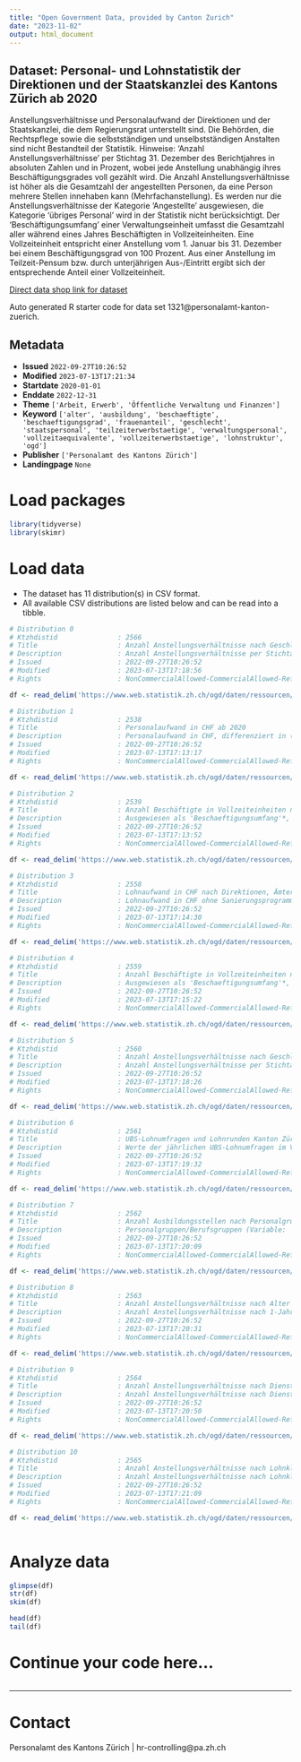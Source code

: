 ```yaml
---
title: "Open Government Data, provided by Canton Zurich"
date: "2023-11-02"
output: html_document
---
```


## Dataset: Personal- und Lohnstatistik der Direktionen und der Staatskanzlei des Kantons Zürich ab 2020

Anstellungsverhältnisse und Personalaufwand der Direktionen und der Staatskanzlei, die dem Regierungsrat unterstellt sind. Die Behörden, die Rechtspflege sowie die selbstständigen und unselbstständigen Anstalten sind nicht Bestandteil der Statistik. Hinweise: 'Anzahl Anstellungsverhältnisse' per Stichtag 31. Dezember des Berichtjahres in absoluten Zahlen und in Prozent, wobei jede Anstellung unabhängig ihres Beschäftigungsgrades voll gezählt wird. Die Anzahl Anstellungsverhältnisse ist höher als die Gesamtzahl der angestellten Personen, da eine Person mehrere Stellen innehaben kann (Mehrfachanstellung). Es werden nur die Anstellungsverhältnisse der Kategorie 'Angestellte' ausgewiesen, die Kategorie 'übriges Personal' wird in der Statistik nicht berücksichtigt. Der 'Beschäftigungsumfang' einer Verwaltungseinheit umfasst die Gesamtzahl aller während eines Jahres Beschäftigten in Vollzeiteinheiten. Eine Vollzeiteinheit entspricht einer Anstellung vom 1. Januar bis 31. Dezember bei einem Beschäftigungsgrad von 100 Prozent. Aus einer Anstellung im Teilzeit-Pensum bzw. durch unterjährigen Aus-/Eintritt ergibt sich der entsprechende Anteil einer Vollzeiteinheit. 

[Direct data shop link for dataset](https://www.zh.ch/de/politik-staat/statistik-daten/datenkatalog.html#/datasets/1321@personalamt-kanton-zuerich)

Auto generated R starter code for data set 1321@personalamt-kanton-zuerich.

## Metadata

- **Issued** `2022-09-27T10:26:52`
- **Modified** `2023-07-13T17:21:34`
- **Startdate** `2020-01-01`
- **Enddate** `2022-12-31`
- **Theme** `['Arbeit, Erwerb', 'Öffentliche Verwaltung und Finanzen']`
- **Keyword** `['alter', 'ausbildung', 'beschaeftigte', 'beschaeftigungsgrad', 'frauenanteil', 'geschlecht', 'staatspersonal', 'teilzeiterwerbstaetige', 'verwaltungspersonal', 'vollzeitaequivalente', 'vollzeiterwerbstaetige', 'lohnstruktur', 'ogd']`
- **Publisher** `['Personalamt des Kantons Zürich']`
- **Landingpage** `None`


# Load packages

```r

library(tidyverse)
library(skimr)

```

# Load data

-   The dataset has 11 distribution(s) in CSV format.
-   All available CSV distributions are listed below and can be read into a tibble.

```r

# Distribution 0
# Ktzhdistid               : 2566
# Title                    : Anzahl Anstellungsverhältnisse nach Geschlecht und Beschäftigungsgrad ab 2020
# Description              : Anzahl Anstellungsverhältnisse per Stichtag 31. Dezember des Berichtjahres in absoluten Zahlen und in Prozent, wobei jede Anstellung unabhängig ihres Beschäftigungsgrades voll gezählt wird. Die Anzahl Anstellungsverhältnisse ist höher als die Gesamtzahl der angestellten Personen, da eine Person mehrere Stellen innehaben kann (Mehrfachanstellung). Es werden nur die Anstellungsverhältnisse der Kategorie 'Angestellte' ausgewiesen, die Kategorie 'übriges Personal' wird in der Statistik nicht berücksichtigt. Indikator 'Teilzeit < 50%' = Beschäftigungsgrad < 50%, 'Teilzeit ≥ 50%' = Beschäftigungsgrad ≥ 50%, 'Vollzeit' = Beschäftigungsgrad ≥ 90%.
# Issued                   : 2022-09-27T10:26:52
# Modified                 : 2023-07-13T17:18:56
# Rights                   : NonCommercialAllowed-CommercialAllowed-ReferenceRequired

df <- read_delim('https://www.web.statistik.zh.ch/ogd/daten/ressourcen/KTZH_00001321_00002566.csv')

# Distribution 1
# Ktzhdistid               : 2538
# Title                    : Personalaufwand in CHF ab 2020
# Description              : Personalaufwand in CHF, differenziert in (1) Löhne*, (2) Zulagen*, (3) temporäre Arbeitskräfte, (4) Arbeitgeberbeiträge, (5) Arbeitgeberleistungen; (6) Aus- und Weiterbildung des Personals; (7) Personalwerbung; (8) Übriger Personalaufwand. *Löhne inkl. Zulagen gemäss Vollzugsverordnung zum Personalgesetz (VVO), § 57 c.). Variablen: 'konto_code'; 'konto_name'**; 'anmerkung'. **Werte der Variable 'konto_name': (1) Löhne ('Loehne Behoerden, Richter und Richterinnen'; 'Loehne des Verwaltungs- und Betriebspersonals'; 'Loehne der Lehrkraefte'); (2) Zulagen ('Verguetungen an Behoerden, Kommissionen, Richter' = Vergütungen für Nacht-, Sonntags-, Schicht- und Pikettdienst; 'Übrige Zulagen'); (3) 'Temporaere Arbeitskraefte'; (4) Arbeitgeberbeiträge ('AG-Beitraege AHV, IV, EO, ALV, Verwaltungskosten'; 'AG-Beitraege an andere Pensionskassen'; 'AG-Beitraege an Unfallversicherungen'; 'AG-Beitraege an Familienzulagekassen'; 'Uebrige AG-Beitraege'); (5) Arbeitgeberleistungen ('Ruhegehaelter'; 'Renten oder Rentenanteile'; 'Teuerungszulagen auf Renten und Rentenanteile'; 'Unfallrenten und Rentenabloesungen'; 'Ueberbrueckungsrenten'; 'Uebrige Arbeitgeberleistungen'); (6) 'Aus- und Weiterbildung des Personals'; (7) 'Personalwerbung'; (8) 'Uebriger Personalaufwand'.
# Issued                   : 2022-09-27T10:26:52
# Modified                 : 2023-07-13T17:13:17
# Rights                   : NonCommercialAllowed-CommercialAllowed-ReferenceRequired

df <- read_delim('https://www.web.statistik.zh.ch/ogd/daten/ressourcen/KTZH_00001321_00002538.csv')

# Distribution 2
# Ktzhdistid               : 2539
# Title                    : Anzahl Beschäftigte in Vollzeiteinheiten nach Personalgruppen ab 2020
# Description              : Ausgewiesen als 'Beschaeftigungsumfang'*, gegliedert nach Personalgruppen gemäss den Funktionsbereichen ('funktionsbereich_name') und Funktionen ('funktion') des Personalrechts. *Der 'Beschaeftigungsumfang' einer Verwaltungseinheit umfasst die Gesamtzahl aller während eines Jahres Beschäftigten in Vollzeiteinheiten. Eine Vollzeiteinheit entspricht einer Anstellung vom 1. Januar bis 31. Dezember bei einem Beschäftigungsgrad von 100 Prozent. Aus einer Anstellung im Teilzeit-Pensum bzw. durch unterjährigen Aus-/Eintritt ergibt sich der entsprechende Anteil einer Vollzeiteinheit.
# Issued                   : 2022-09-27T10:26:52
# Modified                 : 2023-07-13T17:13:52
# Rights                   : NonCommercialAllowed-CommercialAllowed-ReferenceRequired

df <- read_delim('https://www.web.statistik.zh.ch/ogd/daten/ressourcen/KTZH_00001321_00002539.csv')

# Distribution 3
# Ktzhdistid               : 2558
# Title                    : Lohnaufwand in CHF nach Direktionen, Ämtern und Bereichen ab 2020
# Description              : Lohnaufwand in CHF ohne Sanierungsprogramme (Finanzdirektion), Berufsbildungsfonds (Bildungsdirektion) und Natur- und Heimatschutzfonds (Baudirektion). Variablen: 'direktion_code', 'direktion_name', 'amt_bereich_code', 'amt_bereich_name' = Code (Amts-Nr.) und Name der Direktionen und Organisationseinheiten gemäss Personalamt.
# Issued                   : 2022-09-27T10:26:52
# Modified                 : 2023-07-13T17:14:30
# Rights                   : NonCommercialAllowed-CommercialAllowed-ReferenceRequired

df <- read_delim('https://www.web.statistik.zh.ch/ogd/daten/ressourcen/KTZH_00001321_00002558.csv')

# Distribution 4
# Ktzhdistid               : 2559
# Title                    : Anzahl Beschäftigte in Vollzeiteinheiten nach Direktionen, Ämtern und Bereichen ab 2020
# Description              : Ausgewiesen als 'Beschaeftigungsumfang'*, gegliedert nach Variablen 'direktion_code', 'direktion_name', 'amt_bereich_code' und 'amt_bereich_name' (Code = "Amts-Nr."; sowie Name der Direktionen und Organisationseinheiten gemäss Personalamt), differenziert in 'Angestellte' (= in Vollzeiteinheiten: Anstellungen gemäss Personalverordnung (PVO) und Lehrpersonen (unbefristet und befristet) und in 'Uebriges Personal' (= Mitglieder von Behörden, Lernende, Praktikanten). *Der 'Beschäftigungsumfang' einer Verwaltungseinheit umfasst die Gesamtzahl aller während eines Jahres Beschäftigten in Vollzeiteinheiten. Eine Vollzeiteinheit entspricht einer Anstellung vom 1. Januar bis 31. Dezember bei einem Beschäftigungsgrad von 100 Prozent. Aus einer Anstellung im Teilzeit-Pensum bzw. durch unterjährigen Aus-/Eintritt ergibt sich der entsprechende Anteil einer Vollzeiteinheit.
# Issued                   : 2022-09-27T10:26:52
# Modified                 : 2023-07-13T17:15:22
# Rights                   : NonCommercialAllowed-CommercialAllowed-ReferenceRequired

df <- read_delim('https://www.web.statistik.zh.ch/ogd/daten/ressourcen/KTZH_00001321_00002559.csv')

# Distribution 5
# Ktzhdistid               : 2560
# Title                    : Anzahl Anstellungsverhältnisse nach Geschlecht und Beschäftigungsgrad nach Direktionen, Ämtern und Bereichen ab 2020
# Description              : Anzahl Anstellungsverhältnisse per Stichtag 31. Dezember des Berichtjahres in absoluten Zahlen und in Prozent, wobei jede Anstellung unabhängig ihres Beschäftigungsgrades voll gezählt wird. Die Anzahl Anstellungsverhältnisse ist höher als die Gesamtzahl der angestellten Personen, da eine Person mehrere Stellen innehaben kann (Mehrfachanstellung). Es werden nur die Anstellungsverhältnisse der Kategorie 'Angestellte' ausgewiesen, die Kategorie 'übriges Personal' wird in der Statistik nicht berücksichtigt. Indikator 'Teilzeit' = Beschäftigungsgrad < 90%, 'Vollzeit' = Beschäftigungsgrad ≥ 90%. Variablen 'direktion_code', 'direktion_name', 'amt_bereich_code' und 'amt_bereich_name' (Code = "Amts-Nr."; sowie Name der Direktionen und Organisationseinheiten gemäss Personalamt).
# Issued                   : 2022-09-27T10:26:52
# Modified                 : 2023-07-13T17:18:26
# Rights                   : NonCommercialAllowed-CommercialAllowed-ReferenceRequired

df <- read_delim('https://www.web.statistik.zh.ch/ogd/daten/ressourcen/KTZH_00001321_00002560.csv')

# Distribution 6
# Ktzhdistid               : 2561
# Title                    : UBS-Lohnumfragen und Lohnrunden Kanton Zürich ab 2016
# Description              : Werte der jährlichen UBS-Lohnumfragen im Vergleich zu den entsprechenden Lohnrunden des Kantons (mit Teuerung, ohne Einmalzulagen). Die Festlegungen zur Lohnentwicklung berücksichtigen die Lohnentwicklung bei Arbeitgebern mit Bedeutung für den Wirtschaftsraum Zürich (UBS-Lohnumfragen), den kantonalen Finanzhaushalt und die Vorjahres-Lohnrunden der deutschsprachigen kantonalen Verwaltungen.
# Issued                   : 2022-09-27T10:26:52
# Modified                 : 2023-07-13T17:19:32
# Rights                   : NonCommercialAllowed-CommercialAllowed-ReferenceRequired

df <- read_delim('https://www.web.statistik.zh.ch/ogd/daten/ressourcen/KTZH_00001321_00002561.csv')

# Distribution 7
# Ktzhdistid               : 2562
# Title                    : Anzahl Ausbildungsstellen nach Personalgruppen/Berufsgruppen ab 2020
# Description              : Personalgruppen/Berufsgruppen (Variable: 'ausbildung_name'): 'Lernende KV-Berufe', 'Lernende IT-Berufe', 'Lernende Betreuung', 'Lernende Handwerk und Technik', 'Andere Lernende nach BbG' (= Berufsbildungsgesetz), 'Praktikanten/Praktikantinnen', 'Studierende', 'Aspirant/in des Polizeikorps' oder 'Auditor/in'.
# Issued                   : 2022-09-27T10:26:52
# Modified                 : 2023-07-13T17:20:09
# Rights                   : NonCommercialAllowed-CommercialAllowed-ReferenceRequired

df <- read_delim('https://www.web.statistik.zh.ch/ogd/daten/ressourcen/KTZH_00001321_00002562.csv')

# Distribution 8
# Ktzhdistid               : 2563
# Title                    : Anzahl Anstellungsverhältnisse nach Alter und Geschlecht ab 2020
# Description              : Anzahl Anstellungsverhältnisse nach 1-Jahres-Altersklassen (ab 75 Jahren = '75+') in absoluten Zahlen, wobei jede Anstellung unabhängig ihres Beschäftigungsgrades voll gezählt wird. Die Anzahl Anstellungsverhältnisse ist höher als die Gesamtzahl der angestellten Personen, da eine Person mehrere Stellen innehaben kann (Mehrfachanstellung). Es werden nur die Anstellungsverhältnisse der Kategorie 'Angestellte' ausgewiesen, die Kategorie 'übriges Personal' wird in der Statistik nicht berücksichtigt. 
# Issued                   : 2022-09-27T10:26:52
# Modified                 : 2023-07-13T17:20:31
# Rights                   : NonCommercialAllowed-CommercialAllowed-ReferenceRequired

df <- read_delim('https://www.web.statistik.zh.ch/ogd/daten/ressourcen/KTZH_00001321_00002563.csv')

# Distribution 9
# Ktzhdistid               : 2564
# Title                    : Anzahl Anstellungsverhältnisse nach Dienstjahr und Geschlecht ab 2020
# Description              : Anzahl Anstellungsverhältnisse nach Dienstjahren ('0' bis 'n' Jahren) in absoluten Zahlen, wobei jede Anstellung unabhängig ihres Beschäftigungsgrades voll gezählt wird. Die Anzahl Anstellungsverhältnisse ist höher als die Gesamtzahl der angestellten Personen, da eine Person mehrere Stellen innehaben kann (Mehrfachanstellung). Es werden nur die Anstellungsverhältnisse der Kategorie 'Angestellte' ausgewiesen, die Kategorie 'übriges Personal' wird in der Statistik nicht berücksichtigt. 
# Issued                   : 2022-09-27T10:26:52
# Modified                 : 2023-07-13T17:20:50
# Rights                   : NonCommercialAllowed-CommercialAllowed-ReferenceRequired

df <- read_delim('https://www.web.statistik.zh.ch/ogd/daten/ressourcen/KTZH_00001321_00002564.csv')

# Distribution 10
# Ktzhdistid               : 2565
# Title                    : Anzahl Anstellungsverhältnisse nach Lohnklasse und Geschlecht ab 2020
# Description              : Anzahl Anstellungsverhältnisse nach Lohnklasse ('01', '02', ..., '29'; weitere Informationen siehe Link "Kantonales Lohnsystem" in den Metadaten zum Datensatz) in absoluten Zahlen, wobei jede Anstellung unabhängig ihres Beschäftigungsgrades voll gezählt wird. Die Anzahl Anstellungsverhältnisse ist höher als die Gesamtzahl der angestellten Personen, da eine Person mehrere Stellen innehaben kann (Mehrfachanstellung). Es werden nur die Anstellungsverhältnisse der Kategorie 'Angestellte' ausgewiesen, die Kategorie 'übriges Personal' wird in der Statistik nicht berücksichtigt. 
# Issued                   : 2022-09-27T10:26:52
# Modified                 : 2023-07-13T17:21:09
# Rights                   : NonCommercialAllowed-CommercialAllowed-ReferenceRequired

df <- read_delim('https://www.web.statistik.zh.ch/ogd/daten/ressourcen/KTZH_00001321_00002565.csv')



```

# Analyze data

```r

glimpse(df)
str(df)
skim(df)

head(df)
tail(df)

```

# Continue your code here...

```r

```

------------------------------------------------------------------------

# Contact

Personalamt des Kantons Zürich | hr-controlling@pa.zh.ch

